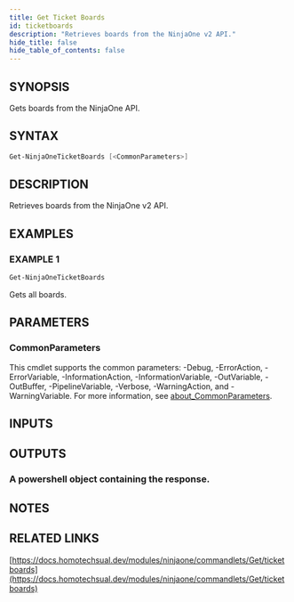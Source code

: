 ```yaml
---
title: Get Ticket Boards
id: ticketboards
description: "Retrieves boards from the NinjaOne v2 API."
hide_title: false
hide_table_of_contents: false
---
```


## SYNOPSIS

Gets boards from the NinjaOne API.

## SYNTAX

```powershell
Get-NinjaOneTicketBoards [<CommonParameters>]
```

## DESCRIPTION

Retrieves boards from the NinjaOne v2 API.

## EXAMPLES

### EXAMPLE 1

```powershell
Get-NinjaOneTicketBoards
```

Gets all boards.

## PARAMETERS

### CommonParameters

This cmdlet supports the common parameters: -Debug, -ErrorAction, -ErrorVariable, -InformationAction, -InformationVariable, -OutVariable, -OutBuffer, -PipelineVariable, -Verbose, -WarningAction, and -WarningVariable. For more information, see [about_CommonParameters](http://go.microsoft.com/fwlink/?LinkID=113216).

## INPUTS

## OUTPUTS

### A powershell object containing the response.

## NOTES

## RELATED LINKS

[https://docs.homotechsual.dev/modules/ninjaone/commandlets/Get/ticketboards](https://docs.homotechsual.dev/modules/ninjaone/commandlets/Get/ticketboards)
